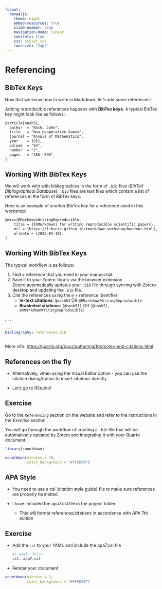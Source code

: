 ```yaml
---
format:
  revealjs:
    theme: night
    embed-resources: true
    slide-number: true
    navigation-mode: linear
    controls: true
    css: styles.css
    fontsize: "24pt"
---
```


# Referencing

## BibTex Keys

Now that we know how to write in Markdown, let's add some references!

Adding reproducible references happens with **BibTex keys**. A typical BibTex key might look like as follows:

``` markdown
@article{nash51,
  author  = "Nash, John",
  title   = "Non-cooperative Games",
  journal = "Annals of Mathematics",
  year    = 1951,
  volume  = "54",
  number  = "2",
  pages   = "286--295"
}
```

## Working With BibTex Keys

We will work with with bibliographies in the form of `.bib` files (*BibTeX Bibliographical Database*). `.bib` files are text files which contain a list of references in the form of BibTex keys.

Here is an example of another BibTex key for a reference used in this workshop:

``` markdown
@misc{RMarkdownWritingReproducible,
    title = {{RMarkdown} for writing reproducible scientific papers},
    url = {https://libscie.github.io/rmarkdown-workshop/handout.html},
    urldate = {2023-04-18},
}
```

## Working With BibTex Keys {.smaller}

The typical workflow is as follows:

::: incremental
1.  Find a reference that you need in your manuscript.
2.  Save it to your Zotero library via the browser extension\
    Zotero automatically updates your `.bib` file through syncing with Zotero desktop and updating the `.bib` file.
3.  Cite the references using the `@` + reference identifier:
    -   **In-text citations**: `@nash51` OR `@RMarkdownWritingReproducible`
    -   **Bracketed citations**: `[@nash51]` OR `[@nash51, @RMarkdownWritingReproducible]`
:::

. . .

``` yaml
---
bibliography: references.bib
---
```

More info: <https://quarto.org/docs/authoring/footnotes-and-citations.html>

## References on the fly

-   Alternatively, when using the Visual Editor option - you can use the citation dialog/option to insert citations directly.

-   Let's go to RStudio!

## Exercise

Go to the *`Referencing`* section on the website and refer to the instructions in the *Exercise* section.

You will go through the workflow of creating a `.bib` file that will be automatically updated by Zotero and integrating it with your Quarto document.

```r
library(countdown)

countdown(minutes = 10,
          color_background = "#FFCD00")
```

## APA Style

-   You need to use a csl (citation style guide) file to make sure references are properly formatted

-   I have included the apa7.csl file in the project folder

    -   This will format references/citations in accordance with APA 7th edition

## Exercise

-   Add the `csl` to your YAML and include the apa7.csl file

    ```r
    #| eval: false
    csl: apa7.csl
    ```

-   Render your document

```r

countdown(minutes = 2,
          color_background = "#FFCD00")
```
